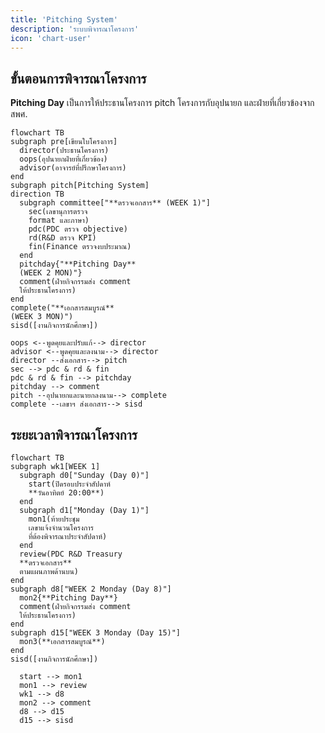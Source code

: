 ```yaml
---
title: 'Pitching System'
description: 'ระบบพิจารณาโครงการ'
icon: 'chart-user'
---
```


## ขั้นตอนการพิจารณาโครงการ

**Pitching Day** เป็นการให้ประธานโครงการ pitch โครงการกับอุปนายก และฝ่ายที่เกี่ยวข้องจาก สพศ.

```mermaid
flowchart TB
subgraph pre[เขียนใบโครงการ]
  director(ประธานโครงการ)
  oops(อุปนายกฝ่ายที่เกี่ยวข้อง)
  advisor(อาจารย์ที่ปรึกษาโครงการ)
end
subgraph pitch[Pitching System]
direction TB
  subgraph committee["**ตรวจเอกสาร** (WEEK 1)"]
    sec(เลขานุการตรวจ
    format และภาษา)
    pdc(PDC ตรวจ objective)
    rd(R&D ตรวจ KPI)
    fin(Finance ตรวจงบประมาณ)
  end
  pitchday{"**Pitching Day**
  (WEEK 2 MON)"}
  comment(ฝ่ายกิจกรรมส่ง comment
  ให้ประธานโครงการ)
end
complete("**เอกสารสมบูรณ์**
(WEEK 3 MON)")
sisd([งานกิจการนักศึกษา])

oops <--พูดคุยและปรับแก้--> director
advisor <--พูดคุยและลงนาม--> director
director --ส่งเอกสาร--> pitch
sec --> pdc & rd & fin
pdc & rd & fin --> pitchday
pitchday --> comment
pitch --อุปนายกและนายกลงนาม--> complete
complete --เลขาฯ ส่งเอกสาร--> sisd
```

## ระยะเวลาพิจารณาโครงการ

```mermaid
flowchart TB
subgraph wk1[WEEK 1]
  subgraph d0["Sunday (Day 0)"]
    start(ปิดรอบประจำสัปดาห์
    **วันอาทิตย์ 20:00**)
  end
  subgraph d1["Monday (Day 1)"]
    mon1(ท้ายประชุม
    เลขาแจ้งจำนวนโครงการ
    ที่ต้องพิจารณาประจำสัปดาห์)
  end
  review(PDC R&D Treasury
  **ตรวจเอกสาร**
  ตามแผนภาพด้านบน)
end
subgraph d8["WEEK 2 Monday (Day 8)"]
  mon2{**Pitching Day**}
  comment(ฝ่ายกิจกรรมส่ง comment
  ให้ประธานโครงการ)
end
subgraph d15["WEEK 3 Monday (Day 15)"]
  mon3(**เอกสารสมบูรณ์**)
end
sisd([งานกิจการนักศึกษา])

  start --> mon1
  mon1 --> review
  wk1 --> d8
  mon2 --> comment
  d8 --> d15
  d15 --> sisd
```
